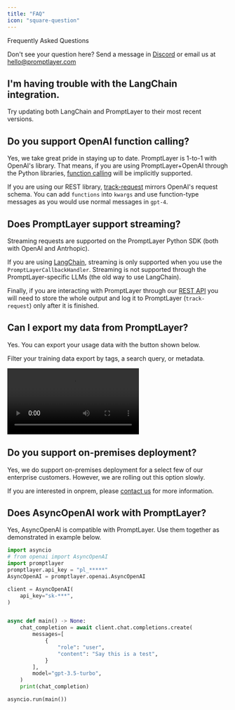 ```yaml
---
title: "FAQ"
icon: "square-question"
---
```


Frequently Asked Questions

Don't see your question here? Send a message in [Discord](https://discord.gg/DBAhQbW39S) or email us at hello@promptlayer.com

 
## I'm having trouble with the LangChain integration.

Try updating both LangChain and PromptLayer to their most recent versions.

## Do you support OpenAI function calling?

Yes, we take great pride in staying up to date. PromptLayer is 1-to-1 with OpenAI's library. That means, if you are using PromptLayer+OpenAI through the Python libraries, [function calling](https://openai.com/blog/function-calling-and-other-api-updates) will be implicitly supported.

If you are using our REST library, [track-request](/reference/track-request) mirrors OpenAI's request schema. You can add `functions` into `kwargs` and use function-type messages as you would use normal messages in `gpt-4`.

## Does PromptLayer support streaming?

Streaming requests are supported on the PromptLayer Python SDK (both with OpenAI and Antrhopic).

If you are using [LangChain](/languages/langchain), streaming is only supported when you use the `PromptLayerCallbackHandler`. Streaming is not supported through the PromptLayer-specific LLMs (the old way to use LangChain).

Finally, if you are interacting with PromptLayer through our [REST API](/languages/rest-api) you will need to store the whole output and log it to PromptLayer (`track-request`) only after it is finished.

## Can I export my data from PromptLayer?

Yes. You can export your usage data with the button shown below. 

Filter your training data export by tags, a search query, or metadata.

<video controls="controls">
  <source src="/videos/export.mp4" type="video/mp4" />
</video>

## Do you support on-premises deployment?

Yes, we do support on-premises deployment for a select few of our enterprise customers. However, we are rolling out this option slowly. 

If you are interested in onprem, please [contact us](mailto:hello@promptlayer.com) for more information.

## Does AsyncOpenAI work with PromptLayer?

Yes, AsyncOpenAI is compatible with PromptLayer. Use them together as demonstrated in example below.

```python
import asyncio
# from openai import AsyncOpenAI
import promptlayer
promptlayer.api_key = "pl_*****"
AsyncOpenAI = promptlayer.openai.AsyncOpenAI

client = AsyncOpenAI(
    api_key="sk-***",
)


async def main() -> None:
    chat_completion = await client.chat.completions.create(
        messages=[
            {
                "role": "user",
                "content": "Say this is a test",
            }
        ],
        model="gpt-3.5-turbo",
    )
    print(chat_completion)

asyncio.run(main())
```

